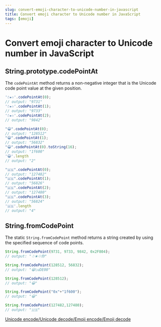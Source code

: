 ```yaml
---
slug: convert-emoji-character-to-unicode-number-in-javascript
title: Convert emoji character to Unicode number in JavaScript
tags: [emoji]
---
```


# Convert emoji character to Unicode number in JavaScript

## String.prototype.codePointAt

The `codePointAt` method returns a non-negative integer that is the Unicode code point value at the given position.

<!--truncate-->

```js
'☃★♲'.codePointAt(0);
// output: "9731"
'☃★♲'.codePointAt(1);
// output: "9733"
'☃★♲'.codePointAt(2);
// output: "9842"

"😀".codePointAt(0);
// output: "128512"
"😀".codePointAt(1);
// output: "56832"
"😀".codePointAt(0).toString(16);
// output: "1f600"
'😀'.length
// output: "2"

"🇺🇸".codePointAt(0);
// output: "127482"
"🇺🇸".codePointAt(1);
// output: "56826"
"🇺🇸".codePointAt(2);
// output: "127480"
"🇺🇸".codePointAt(3);
// output: "56824"
'🇺🇸'.length
// output: "4"
```

## String.fromCodePoint

The static `String.fromCodePoint` method returns a string created by using the specified sequence of code points.

```js
String.fromCodePoint(9731, 9733, 9842, 0x2F804);
// output: "☃★♲你"

String.fromCodePoint(128512, 56832);
// output: "😀\uDE00"

String.fromCodePoint(128512);
// output: "😀"

String.fromCodePoint("0x"+"1f600");
// output: "😀"

String.fromCodePoint(127482,127480);
// output: "🇺🇸"
```

<a href="https://gadgets.gotomorrow.dev/unicode">Unicode encode/Unicode decode/Emoji encode/Emoji decode</a>

